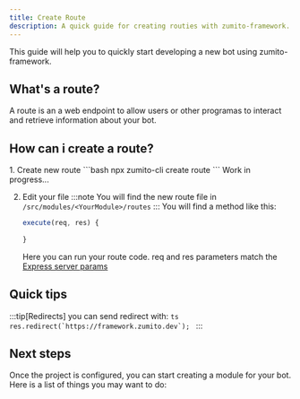 ```yaml
---
title: Create Route
description: A quick guide for creating routies with zumito-framework.
---
```



This guide will help you to quickly start developing a new bot using zumito-framework.

## What's a route?

A route is an a web endpoint to allow users or other programas to interact and retrieve information about your bot.

## How can i create a route?

<Steps>
  1. Create new route
      <Tabs>
        <TabItem label="Command Line" icon="cli">
      ```bash
      npx zumito-cli create route
      ```
        </TabItem>
        <TabItem label="Wizard" icon="wizard">
          Work in progress...
        </TabItem>
      </Tabs>

  2. Edit your file
      :::note
        You will find the new route file in `/src/modules/<YourModule>/routes`
      :::
      You will find a method like this:
      ```ts
      execute(req, res) {
        
      }
      ```
      Here you can run your route code. req and res parameters match the [Express server params](https://expressjs.com/en/guide/routing.html)

</Steps>

## Quick tips

:::tip[Redirects]
    you can send redirect with: 
    ```ts
    res.redirect(`https://framework.zumito.dev`);
    ```
:::


## Next steps

Once the project is configured, you can start creating a module for your bot.
Here is a list of things you may want to do:
<LinkCard
  title="Create a command"
  description="Start creating commands for your bot"
  href="/guides/command"
/>

<CardGrid>
  <LinkCard
    title="Listen to an event"
    description="Execute a piece of code when some event ocurs"
    href="/guides/event"
  />
</CardGrid>
